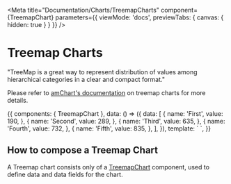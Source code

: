 
<Meta
  title="Documentation/Charts/TreemapCharts"
  component={TreemapChart}
  parameters={{ viewMode: 'docs', previewTabs: { canvas: { hidden: true } } }}
/>

# Treemap Charts

"TreeMap is a great way to represent distribution of values among hierarchical categories in a clear and compact format."

Please refer to [amChart's documentation](https://www.amcharts.com/docs/v4/chart-types/treemap/) on treemap charts for more details.

<Preview>
  <Story name="Documentation" inline={true}>
    {{
      components: { TreemapChart },
      data: () => ({
        data: [
          {
            name: 'First',
            value: 190,
          },
          {
            name: 'Second',
            value: 289,
          },
          {
            name: 'Third',
            value: 635,
          },
          {
            name: 'Fourth',
            value: 732,
          },
          {
            name: 'Fifth',
            value: 835,
          },
        ],
      }),
      template: `
      <treemap-chart :data="data" name="name" value="value"/>
  `,
    }}
  </Story>
</Preview>

## How to compose a Treemap Chart

A Treemap chart consists only of a [TreemapChart](?path=/docs/documentation-chart-components-treemapchart--page) component, used to define data and data fields for the chart.
